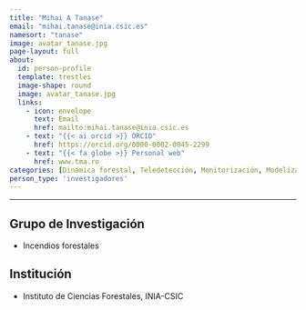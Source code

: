 ```yaml
---
title: "Mihai A Tanase"
email: "mihai.tanase@inia.csic.es"  
namesort: "tanase"
image: avatar_tanase.jpg
page-layout: full
about: 
  id: person-profile
  template: trestles
  image-shape: round
  image: avatar_tanase.jpg
  links:
    - icon: envelope
      text: Email
      href: mailto:mihai.tanase@inia.csic.es
    - text: "{{< ai orcid >}} ORCID"
      href: https://orcid.org/0000-0002-0045-2299
    - text: "{{< fa globe >}} Personal web"
      href: www.tma.ro
categories: [Dinámica forestal, Teledetección, Monitorización, Modelización]
person_type: 'investigadores'
---
```

 
<hr>

:::{#person-profile}

## Grupo de Investigación
- Incendios forestales

## Institución
- Instituto de Ciencias Forestales, INIA-CSIC

:::
